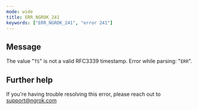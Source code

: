 ```yaml
---
mode: wide
title: ERR_NGROK_241
keywords: ["ERR_NGROK_241", "error 241"]
---
```


## Message

The value "`TS`" is not a valid RFC3339 timestamp. Error while parsing: "`ERR`".

## Further help

If you're having trouble resolving this error, please reach out to [support@ngrok.com](mailto:support@ngrok.com?subject=Help%20with%20ERR_NGROK_241)
